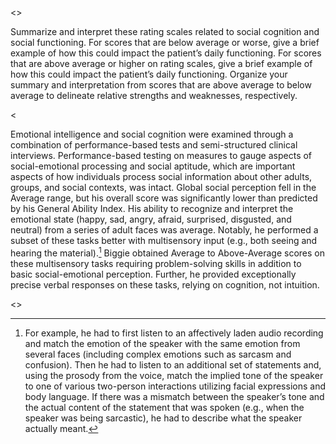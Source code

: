 <<PROMPT>>

Summarize and interpret these rating scales related to social cognition and social functioning. For scores that are below average or worse, give a brief example of how this could impact the patient's daily functioning. For scores that are above average or higher on rating scales, give a brief example of how this could impact the patient's daily functioning. Organize your summary and interpretation from scores that are above average to below average to delineate relative strengths and weaknesses, respectively.

<<EXAMPLE>>

Emotional intelligence and social cognition were examined through a combination of performance-based tests and semi-structured clinical interviews. Performance-based testing on measures to gauge aspects of social-emotional processing and social aptitude, which are important aspects of how individuals process social information about other adults, groups, and social contexts, was intact. Global social perception fell in the Average range, but his overall score was significantly lower than predicted by his General Ability Index. His ability to recognize and interpret the emotional state (happy, sad, angry, afraid, surprised, disgusted, and neutral) from a series of adult faces was average. Notably, he performed a subset of these tasks better with multisensory input (e.g., both seeing and hearing the material).^[For example, he had to first listen to an affectively laden audio recording and match the emotion of the speaker with the same emotion from several faces (including complex emotions such as sarcasm and confusion). Then he had to listen to an additional set of statements and, using the prosody from the voice, match the implied tone of the speaker to one of various two-person interactions utilizing facial expressions and body language. If there was a mismatch between the speaker’s tone and the actual content of the statement that was spoken (e.g., when the speaker was being sarcastic), he had to describe what the speaker actually meant.] Biggie obtained Average to Above-Average scores on these multisensory tasks requiring problem-solving skills in addition to basic social-emotional perception. Further, he provided exceptionally precise verbal responses on these tasks, relying on cognition, not intuition.

<<START>>
